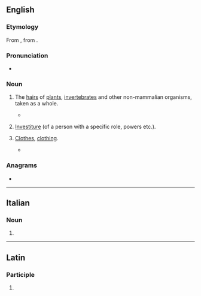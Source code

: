 ==English==

===Etymology===
From {{der|en|ML.|vestitura}}, from {{der|en|la|vestire}}.

===Pronunciation===
* {{a|UK}} {{IPA|en|/ˈvɛstɪstjʊə/|/ˈvɛstitʃə/}}

===Noun===
{{en-noun|~}}

# {{lb|en|biology}} The [[hair]]s of [[plant]]s, [[invertebrate]]s and other non-mammalian organisms, taken as a whole.
#* {{quote-book|en|title=Australian Beetles Volume 1: Morphology, Classification and Keys|author=Adam Slipinski|year=2013|passage=Phycosecids are small, ovate, convex beetles with a prognathous head, partly covered by a semicircular projection of the pronotum and a dorsal '''vestiture''' of whitish scales or scalelike setae.|url=https://books.google.com/books?id=0YEHAQAAQBAJ&lpg=PT913&dq=%22phycosecids%22&pg=PT913#v=onepage&q=%22phycosecids%22&f=false}}
# {{lb|en|rare}} [[investiture|Investiture]] (of a person with a specific role, powers etc.).
# {{lb|en|literary|_|or|_|archaic}} [[clothes|Clothes]], [[clothing]].
#* {{quote-book|en|year=1972|author=Vladimir Nabokov|title=Transparent Things|publisher=McGraw-Hill|year_published=1972|page=41|passage=Toward the end of the second album the photography burst into color to celebrate the vivid '''vestiture''' of her adolescent molts.}}

===Anagrams===
* {{anagrams|en|a=eeirsttuv|servitute}}

----

==Italian==

===Noun===
{{head|it|noun plural form|g=f}}

# {{plural of|it|vestitura}}

----

==Latin==

===Participle===
{{la-part-form|vestītūre}}

# {{inflection of|la|vestītūrus||voc|m|s}}